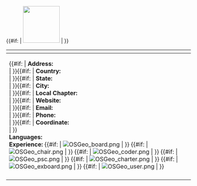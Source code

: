
== {{{1}}} ==

{{#if: {{{11}}} | [[File:{{{11}}}|right|border|100px|{{{1}}}]] | }} {{{14}}}


{| 
|-
! style="width:60%" |  
|-
|{{#if: {{{3}}} | '''Address:''' {{{3}}} <br>| }}{{#if:{{{6}}} | '''Country:''' {{{6}}} <br>| }}{{#if:{{{5}}} | '''State:''' {{{5}}} <br>| }}{{#if:{{{4}}} | '''City:''' {{{4}}} <br>| }}{{#if:{{{7}}} | '''Local Chapter:''' {{{7}}} <br>| }}{{#if:{{{8}}} | '''Website:''' {{{8}}} <br>| }}{{#if:{{{9}}} | '''Email:''' {{{9}}} <br>| }}{{#if:{{{10}}} | '''Phone:''' {{{10}}} <br>| }}{{#if:{{{13}}} | '''Coordinate:''' {{{13}}} <br>| }} 
<br>
'''Languages:''' {{{12}}}
<br>
'''Experience:''' {{#if: {{{15}}} | [[File:OSGeo board.png]] | }} {{#if: {{{16}}} | [[File:OSGeo chair.png]] | }} {{#if: {{{17}}} | [[File:OSGeo coder.png]] | }} {{#if: {{{18}}} | [[File:OSGeo psc.png]] | }} {{#if: {{{19}}} | [[File:OSGeo charter.png]] | }} {{#if: {{{20}}} | [[File:OSGeo exboard.png]] | }} {{#if: {{{21}}} | [[File:OSGeo user.png]] | }}
|
|{{#display_map: {{{13}}} |width=450|height=250|zoom=10|service=openlayers}}
|-
|}
<br>



